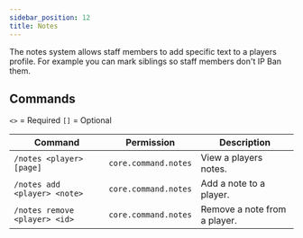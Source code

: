 ```yaml
---
sidebar_position: 12
title: Notes
---
```


The notes system allows staff members to add specific text to a players profile. 
For example you can mark siblings so staff members don't IP Ban them.

## Commands

`<>` = Required `[]` = Optional

Command                       | Permission           | Description
----------------------------- | -------------------- | ----------------------------
`/notes <player> [page]`      | `core.command.notes` | View a players notes.
`/notes add <player> <note>`  | `core.command.notes` | Add a note to a player.
`/notes remove <player> <id>` | `core.command.notes` | Remove a note from a player.


